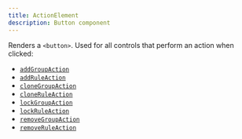 ```yaml
---
title: ActionElement
description: Button component
---
```


Renders a `<button>`. Used for all controls that perform an action when clicked:

- [`addGroupAction`](./querybuilder#addgroupaction)
- [`addRuleAction`](./querybuilder#addruleaction)
- [`cloneGroupAction`](./querybuilder#clonegroupaction)
- [`cloneRuleAction`](./querybuilder#cloneruleaction)
- [`lockGroupAction`](./querybuilder#lockgroupaction)
- [`lockRuleAction`](./querybuilder#lockruleaction)
- [`removeGroupAction`](./querybuilder#removegroupaction)
- [`removeRuleAction`](./querybuilder#removeruleaction)
